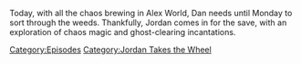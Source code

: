 {{DEFAULTSORT:
    #_EPISODE_0673:Jordan Takes The Wheel 8
}}{{Episode
    | title           = Jordan Takes The Wheel 8
    | caption         = [https://knowledgefight.libsyn.com/673-jordan-takes-the-wheel-8 Listen to this episode on Libsyn]
    | episodeNumber   = 673
    | length          = 01:37:39
    | airDate         = April 22, 2022
    | episodeType     = [[:Category:Jordan Takes the Wheel|Jordan Takes the Wheel]]
    | previousEpisode = [[672: April 18, 2022]]
    | nextEpisode     = [[674: April 22, 2022]]
}}

{{Stub}}

Today, with all the chaos brewing in Alex World, Dan needs until Monday to sort through the weeds. Thankfully, Jordan comes in for the save, with an exploration of chaos magic and ghost-clearing incantations.

[[Category:Episodes]]
[[Category:Jordan Takes the Wheel]]

